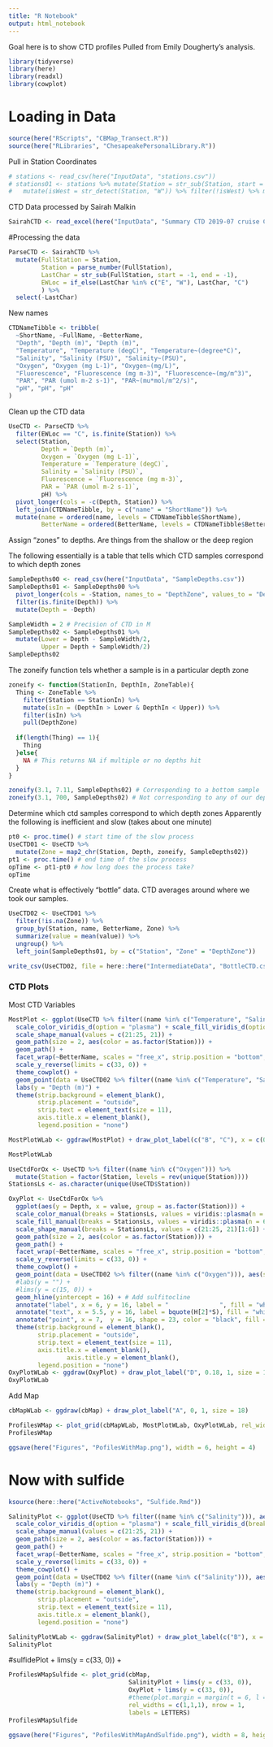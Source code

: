 ```yaml
---
title: "R Notebook"
output: html_notebook
---
```


Goal here is to show CTD profiles
Pulled from Emily Dougherty's analysis.
```r
library(tidyverse)
library(here)
library(readxl)
library(cowplot)
```
# Loading in Data

```r
source(here("RScripts", "CBMap_Transect.R"))
source(here("RLibraries", "ChesapeakePersonalLibrary.R"))
```

Pull in Station Coordinates
```r
# stations <- read_csv(here("InputData", "stations.csv"))
# stations01 <- stations %>% mutate(Station = str_sub(Station, start = 3)) %>%
#   mutate(isWest = str_detect(Station, "W")) %>% filter(!isWest) %>% mutate(Station = str_remove(Station, "C")) %>% select(-isWest)
```

CTD Data processed by Sairah Malkin
```r
SairahCTD <- read_excel(here("InputData", "Summary CTD 2019-07 cruise CB_Malkin.xlsx"))
```

#Processing the data

```r
ParseCTD <- SairahCTD %>%
  mutate(FullStation = Station,
         Station = parse_number(FullStation),
         LastChar = str_sub(FullStation, start = -1, end = -1),
         EWLoc = if_else(LastChar %in% c("E", "W"), LastChar, "C")
         ) %>%
  select(-LastChar)
```

New names
```r
CTDNameTibble <- tribble(
  ~ShortName, ~FullName, ~BetterName,
  "Depth", "Depth (m)", "Depth (m)",
  "Temperature", "Temperature (degC)", "Temperature~(degree*C)",
  "Salinity", "Salinity (PSU)", "Salinity~(PSU)",
  "Oxygen", "Oxygen (mg L-1)", "Oxygen~(mg/L)",
  "Fluorescence", "Fluorescence (mg m-3)", "Fluorescence~(mg/m^3)",
  "PAR", "PAR (umol m-2 s-1)", "PAR~(mu*mol/m^2/s)",
  "pH", "pH", "pH"
)
```

Clean up the CTD data
```r
UseCTD <- ParseCTD %>%
  filter(EWLoc == "C", is.finite(Station)) %>%
  select(Station,
         Depth = `Depth (m)`,
         Oxygen = `Oxygen (mg L-1)`,
         Temperature = `Temperature (degC)`,
         Salinity = `Salinity (PSU)`,
         Fluorescence = `Fluorescence (mg m-3)`,
         PAR = `PAR (umol m-2 s-1)`,
         pH) %>%
  pivot_longer(cols = -c(Depth, Station)) %>%
  left_join(CTDNameTibble, by = c("name" = "ShortName")) %>%
  mutate(name = ordered(name, levels = CTDNameTibble$ShortName),
         BetterName = ordered(BetterName, levels = CTDNameTibble$BetterName)) 
```



Assign "zones" to depths. Are things from the shallow or the deep region

The following essentially is a table that tells which CTD samples correspond to which depth zones

```r
SampleDepths00 <- read_csv(here("InputData", "SampleDepths.csv"))
SampleDepths01 <- SampleDepths00 %>%
  pivot_longer(cols = -Station, names_to = "DepthZone", values_to = "Depth") %>%
  filter(is.finite(Depth)) %>%
  mutate(Depth = -Depth)

SampleWidth = 2 # Precision of CTD in M
SampleDepths02 <- SampleDepths01 %>%
  mutate(Lower = Depth - SampleWidth/2,
         Upper = Depth + SampleWidth/2)
SampleDepths02
```

The zoneify function tels whether a sample is in a particular depth zone
```r
zoneify <- function(StationIn, DepthIn, ZoneTable){
  Thing <- ZoneTable %>%
    filter(Station == StationIn) %>%
    mutate(isIn = (DepthIn > Lower & DepthIn < Upper)) %>%
    filter(isIn) %>%
    pull(DepthZone)
  
  if(length(Thing) == 1){
    Thing
  }else{
    NA # This returns NA if multiple or no depths hit
  }
}

zoneify(3.1, 7.11, SampleDepths02) # Corresponding to a bottom sample
zoneify(3.1, 700, SampleDepths02) # Not corresponding to any of our depths
```

Determine which ctd samples correspond to which depth zones
Apparently the following is inefficient and slow (takes about one minute)
```r
pt0 <- proc.time() # start time of the slow process
UseCTD01 <- UseCTD %>%
  mutate(Zone = map2_chr(Station, Depth, zoneify, SampleDepths02))
pt1 <- proc.time() # end time of the slow process
opTime <- pt1-pt0 # how long does the process take?
opTime
```

Create what is effectively "bottle" data. CTD averages around where we took our samples.
```r
UseCTD02 <- UseCTD01 %>%
  filter(!is.na(Zone)) %>%
  group_by(Station, name, BetterName, Zone) %>%
  summarize(value = mean(value)) %>%
  ungroup() %>%
  left_join(SampleDepths01, by = c("Station", "Zone" = "DepthZone"))
```

```r
write_csv(UseCTD02, file = here::here("IntermediateData", "BottleCTD.csv"))
```


### CTD Plots

Most CTD Variables

```r
MostPlot <- ggplot(UseCTD %>% filter((name %in% c("Temperature", "Salinity"))), aes(y = Depth, x = value, group = as.factor(Station))) +
  scale_color_viridis_d(option = "plasma") + scale_fill_viridis_d(option = "plasma") +
  scale_shape_manual(values = c(21:25, 21)) +
  geom_path(size = 2, aes(color = as.factor(Station))) +
  geom_path() + 
  facet_wrap(~BetterName, scales = "free_x", strip.position = "bottom", labeller = "label_parsed", nrow = 2) +
  scale_y_reverse(limits = c(33, 0)) +
  theme_cowplot() +
  geom_point(data = UseCTD02 %>% filter((name %in% c("Temperature", "Salinity"))), aes(shape = as.factor(Station), fill = as.factor(Station)), color = "black", size = 3)+
  labs(y = "Depth (m)") +
  theme(strip.background = element_blank(),
        strip.placement = "outside",
        strip.text = element_text(size = 11),
        axis.title.x = element_blank(),
        legend.position = "none")

MostPlotWLab <- ggdraw(MostPlot) + draw_plot_label(c("B", "C"), x = c(0.3, 0.3), y = c(1, .4), size = 18)

MostPlotWLab
```


```r
UseCtdForOx <- UseCTD %>% filter((name %in% c("Oxygen"))) %>%
  mutate(Station = factor(Station, levels = rev(unique(Station))))
StationsLs <- as.character(unique(UseCTD$Station))

OxyPlot <- UseCtdForOx %>%
  ggplot(aes(y = Depth, x = value, group = as.factor(Station))) +
  scale_color_manual(breaks = StationsLs, values = viridis::plasma(n = 6)[1:6]) +
  scale_fill_manual(breaks = StationsLs, values = viridis::plasma(n = 6)[1:6]) +
  scale_shape_manual(breaks = StationsLs, values = c(21:25, 21)[1:6]) +
  geom_path(size = 2, aes(color = as.factor(Station))) +
  geom_path() + 
  facet_wrap(~BetterName, scales = "free_x", strip.position = "bottom", labeller = "label_parsed", nrow = 2) +
  scale_y_reverse(limits = c(33, 0)) +
  theme_cowplot() +
  geom_point(data = UseCTD02 %>% filter((name %in% c("Oxygen"))), aes(shape = as.factor(Station), fill = as.factor(Station)), color = "black", size = 3)+
  #labs(y = "") +
  #lims(y = c(15, 0)) +
  geom_hline(yintercept = 16) + # Add sulfitocline
  annotate("label", x = 6, y = 16, label = "              ", fill = "white") +
  annotate("text", x = 5.5, y = 16, label = bquote(H[2]*S), fill = "white") +
  annotate("point", x = 7,  y = 16, shape = 23, color = "black", fill = viridis::plasma(6)[3], size = 3)+
  theme(strip.background = element_blank(),
        strip.placement = "outside",
        strip.text = element_text(size = 11),
        axis.title.x = element_blank(),
                axis.title.y = element_blank(),
        legend.position = "none")
OxyPlotWLab <- ggdraw(OxyPlot) + draw_plot_label("D", 0.18, 1, size = 18)
OxyPlotWLab
```

Add Map

```r
cbMapWLab <- ggdraw(cbMap) + draw_plot_label("A", 0, 1, size = 18)
```


```r
ProfilesWMap <- plot_grid(cbMapWLab, MostPlotWLab, OxyPlotWLab, rel_widths = c(1,1,1), nrow = 1)
ProfilesWMap
```
```r
ggsave(here("Figures", "PofilesWithMap.png"), width = 6, height = 4)
```

# Now with sulfide

```r
ksource(here::here("ActiveNotebooks", "Sulfide.Rmd"))
```

```r
SalinityPlot <- ggplot(UseCTD %>% filter((name %in% c("Salinity"))), aes(y = Depth, x = value, group = as.factor(Station))) +
  scale_color_viridis_d(option = "plasma") + scale_fill_viridis_d(breaks = StationsLs, option = "plasma") +
  scale_shape_manual(values = c(21:25, 21)) +
  geom_path(size = 2, aes(color = as.factor(Station))) +
  geom_path() + 
  facet_wrap(~BetterName, scales = "free_x", strip.position = "bottom", labeller = "label_parsed", nrow = 2) +
  scale_y_reverse(limits = c(33, 0)) +
  theme_cowplot() +
  geom_point(data = UseCTD02 %>% filter((name %in% c("Salinity"))), aes(shape = as.factor(Station), fill = as.factor(Station)), color = "black", size = 3)+
  labs(y = "Depth (m)") +
  theme(strip.background = element_blank(),
        strip.placement = "outside",
        strip.text = element_text(size = 11),
        axis.title.x = element_blank(),
        legend.position = "none")

SalinityPlotWLab <- ggdraw(SalinityPlot) + draw_plot_label(c("B"), x = c(0.3, 0.3), y = c(1, .4), size = 18)
SalinityPlot
```


#sulfidePlot + lims(y = c(33, 0)) +
```r
ProfilesWMapSulfide <- plot_grid(cbMap,
                                 SalinityPlot + lims(y = c(33, 0)),
                                 OxyPlot + lims(y = c(33, 0)),
                                 #theme(plot.margin = margin(t = 6, l = 9, r = 5, b = 17, unit = "pt")),
                                 rel_widths = c(1,1,1), nrow = 1,
                                 labels = LETTERS)
ProfilesWMapSulfide
```

```r
ggsave(here("Figures", "PofilesWithMapAndSulfide.png"), width = 8, height = 4)
```


